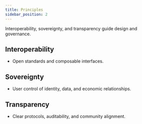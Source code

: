 ```yaml
---
title: Principles
sidebar_position: 2
---
```


Interoperability, sovereignty, and transparency guide design and governance.

## Interoperability
- Open standards and composable interfaces.

## Sovereignty
- User control of identity, data, and economic relationships.

## Transparency
- Clear protocols, auditability, and community alignment.
